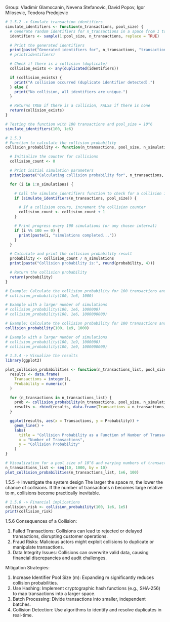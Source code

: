 Group: Vladimir Glamocanin, Nevena Stefanovic, David Popov, Igor Milosevic, Teodora Predojevic
```{r}
# 1.5.2 -> Simulate transaction identifiers
simulate_identifiers <- function(n_transactions, pool_size) {
  # Generate random identifiers for n_transactions in a space from 1 to pool_size
  identifiers <- sample(1:pool_size, n_transactions, replace = TRUE)

  # Print the generated identifiers
  print(paste("Generated identifiers for", n_transactions, "transactions from a pool of size", pool_size, ":"))
  # print(identifiers)

  # Check if there is a collision (duplicate)
  collision_exists <- any(duplicated(identifiers))

  if (collision_exists) {
    print("A collision occurred (duplicate identifier detected).")
  } else {
    print("No collision, all identifiers are unique.")
  }

  # Returns TRUE if there is a collision, FALSE if there is none
  return(collision_exists)
}

# Testing the function with 100 transactions and pool_size = 10^6
simulate_identifiers(100, 1e6)

```

```{r}
# 1.5.3
# Function to calculate the collision probability
collision_probability <- function(n_transactions, pool_size, n_simulations) {

  # Initialize the counter for collisions
  collision_count <- 0

  # Print initial simulation parameters
  print(paste("Calculating collision probability for", n_transactions, "transactions and a pool size of", pool_size, "across", n_simulations, "simulations:"))

  for (i in 1:n_simulations) {

    # Call the simulate_identifiers function to check for a collision in this simulation
    if (simulate_identifiers(n_transactions, pool_size)) {

      # If a collision occurs, increment the collision counter
      collision_count <- collision_count + 1
    }

    # Print progress every 100 simulations (or any chosen interval)
    if (i %% 100 == 0) {
      print(paste(i, "simulations completed..."))
    }
  }

  # Calculate and print the collision probability result
  probability <- collision_count / n_simulations
  print(paste("Collision probability is:", round(probability, 4)))

  # Return the collision probability
  return(probability)
}

# Example: Calculate the collision probability for 100 transactions and a pool size of 10^6 with 1000 simulations
# collision_probability(100, 1e6, 1000)

# Example with a larger number of simulations
# collision_probability(100, 1e6, 1000000)
# collision_probability(100, 1e6, 1000000000)

# Example: Calculate the collision probability for 100 transactions and a pool size of 10^9 with 1000 simulations
collision_probability(100, 1e9, 1000)

# Example with a larger number of simulations
# collision_probability(100, 1e9, 1000000)
# collision_probability(100, 1e9, 1000000000)

```

```{r}
# 1.5.4 -> Visualize the results
library(ggplot2) 

plot_collision_probabilities <- function(n_transactions_list, pool_size, n_simulations) {
  results <- data.frame(
    Transactions = integer(),
    Probability = numeric()
  )

  for (n_transactions in n_transactions_list) {
    prob <- collision_probability(n_transactions, pool_size, n_simulations)
    results <- rbind(results, data.frame(Transactions = n_transactions, Probability = prob))
  }

  ggplot(results, aes(x = Transactions, y = Probability)) +
    geom_line() +
    labs(
      title = "Collision Probability as a Function of Number of Transactions",
      x = "Number of Transactions",
      y = "Collision Probability"
    )
}

# Visualization for a pool size of 10^6 and varying numbers of transactions
n_transactions_list <- seq(10, 1000, by = 10)
plot_collision_probabilities(n_transactions_list, 1e6, 100)

```


1.5.5 -> Investigate the system design
The larger the space m, the lower the chance of collisions.
If the number of transactions n becomes large relative to m, collisions become practically inevitable.

```{r}
# 1.5.6 -> Financial implications
collision_risk <- collision_probability(100, 1e6, 1e5)
print(collision_risk)
```
1.5.6
Consequences of a Collision:

1. Failed Transactions: Collisions can lead to rejected or delayed transactions, disrupting customer operations.
2. Fraud Risks: Malicious actors might exploit collisions to duplicate or manipulate transactions.
3. Data Integrity Issues: Collisions can overwrite valid data, causing financial discrepancies and audit challenges.

Mitigation Strategies:

1. Increase Identifier Pool Size (m): Expanding m significantly reduces collision probabilities.
2. Use Hashing: Implement cryptographic hash functions (e.g., SHA-256) to map transactions into a larger space.
3. Batch Processing: Divide transactions into smaller, independent batches.
4. Collision Detection: Use algorithms to identify and resolve duplicates in real-time.


